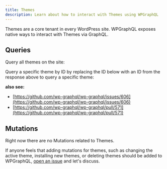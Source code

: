 ```yaml
---
title: Themes
description: Learn about how to interact with Themes using WPGraphQL
---
```



Themes are a core tenant in every WordPress site. WPGraphQL exposes native ways to interact with
Themes via GraphQL.

## Queries

Query all themes on the site:

<GraphiQL query="{
	themes {
    nodes {
      id
      author
      authorUri
      description
      name
      screenshot
      slug
      tags
      themeUri
      version
    }
  }
}" />

Query a specific theme by ID by replacing the ID below with an ID from the response above to query a specific theme:

<GraphiQL query="{
  theme(id: 1) {
    id
    author
    authorUri
    description
    name
    screenshot
    slug
    tags
    themeUri
    version
  }
}" />

**also see:**
- [https://github.com/wp-graphql/wp-graphql/issues/606](https://github.com/wp-graphql/wp-graphql/issues/606)
- [https://github.com/wp-graphql/wp-graphql/pull/571](https://github.com/wp-graphql/wp-graphql/pull/571)

## Mutations

Right now there are no Mutations related to Themes.

If anyone feels that adding mutations for themes, such as changing the active theme, installing new
themes, or deleting themes should be added to WPGraphQL,
[open an issue](https://github.com/wp-graphql/wp-graphql/issues) and let's discuss.
